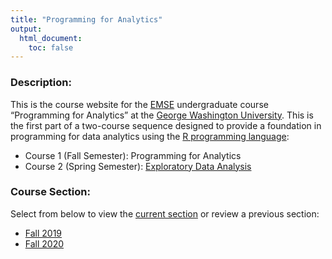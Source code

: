 ```yaml
---
title: "Programming for Analytics"
output:
  html_document:
    toc: false
---
```


### Description:

This is the course website for the [EMSE](https://www.emse.seas.gwu.edu/) undergraduate course "Programming for Analytics" at the [George Washington University](https://www.gwu.edu/). This is the first part of a two-course sequence designed to provide a foundation in programming for data analytics using the [R programming language](https://www.r-project.org/):

- Course 1 (Fall Semester): Programming for Analytics
- Course 2 (Spring Semester): [Exploratory Data Analysis](https://emse-eda-gwu.github.io)

### Course Section:

Select from below to view the [current section](https://emse-p4a-gwu.github.io/2020-Fall) or review a previous section:

- [Fall 2019](https://emse6574-gwu.github.io/2019-Fall)
- [Fall 2020](https://emse-p4a-gwu.github.io/2020-Fall)

